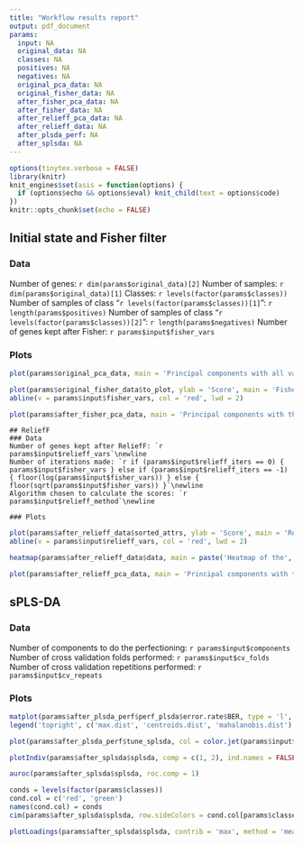 ```yaml
---
title: "Workflow results report"
output: pdf_document
params:
  input: NA
  original_data: NA
  classes: NA
  positives: NA
  negatives: NA
  original_pca_data: NA
  original_fisher_data: NA
  after_fisher_pca_data: NA
  after_fisher_data: NA
  after_relieff_pca_data: NA
  after_relieff_data: NA
  after_plsda_perf: NA
  after_splsda: NA
---
```

```r
options(tinytex.verbose = FALSE)
library(knitr)
knit_engines$set(asis = function(options) {
  if (options$echo && options$eval) knit_child(text = options$code)
})
knitr::opts_chunk$set(echo = FALSE) 
```
## Initial state and Fisher filter
### Data
Number of genes: `r dim(params$original_data)[2]`\newline
Number of samples: `r dim(params$original_data)[1]`\newline
Classes: `r levels(factor(params$classes))` \newline
Number of samples of class "`r levels(factor(params$classes))[1]`": `r length(params$positives)`\newline
Number of samples of class "`r levels(factor(params$classes))[2]`": `r length(params$negatives)`\newline
Number of genes kept after Fisher: `r params$input$fisher_vars`\newline

### Plots

```r
plot(params$original_pca_data, main = 'Principal components with all variables')
```


```r
plot(params$original_fisher_data$to_plot, ylab = 'Score', main = 'Fisher scores')
abline(v = params$input$fisher_vars, col = 'red', lwd = 2)
```


```r
plot(params$after_fisher_pca_data, main = 'Principal components with the selected variables after Fisher scoring')
```


```asis
## ReliefF
### Data
Number of genes kept after ReliefF: `r params$input$relieff_vars`\newline
Number of iterations made: `r if (params$input$relieff_iters == 0) { params$input$fisher_vars } else if (params$input$relieff_iters == -1) { floor(log(params$input$fisher_vars)) } else { floor(sqrt(params$input$fisher_vars)) }`\newline
Algorithm chosen to calculate the scores: `r params$input$relieff_method`\newline

### Plots
```


```r
plot(params$after_relieff_data$sorted_attrs, ylab = 'Score', main = 'ReliefF scores')
abline(v = params$input$relieff_vars, col = 'red', lwd = 2)
```


```r
heatmap(params$after_relieff_data$data, main = paste('Heatmap of the', params$input$relieff_vars, 'variables after applying ReliefF'))
```


```r
plot(params$after_relieff_pca_data, main = 'Principal components with the selected variables after ReliefF')
```

## sPLS-DA
### Data
Number of components to do the perfectioning: `r params$input$components`\newline
Number of cross validation folds performed: `r params$input$cv_folds`\newline
Number of cross validation repetitions performed: `r params$input$cv_repeats`\newline

### Plots

```r
matplot(params$after_plsda_perf$perf_plsda$error.rate$BER, type = 'l', lty = 1, col = color.mixo(1:3), main = 'Balanced Error Rate for amount of components', ylab = 'Balanced Error Rate')
legend('topright', c('max.dist', 'centroids.dist', 'mahalanobis.dist'), lty = 1, col = color.mixo(1:3))
```


```r
plot(params$after_plsda_perf$tune_splsda, col = color.jet(params$input$components), main = 'Error rates for number of components')
```


```r
plotIndiv(params$after_splsda$splsda, comp = c(1, 2), ind.names = FALSE, legend = TRUE, ellipse = TRUE, title = 'sPLS-DA, final result, components 1 and 2')
```


```r
auroc(params$after_splsda$splsda, roc.comp = 1)
```


```r
conds = levels(factor(params$classes))
cond.col = c('red', 'green')
names(cond.col) = conds
cim(params$after_splsda$splsda, row.sideColors = cond.col[params$classes], legend = list())
```


```r
plotLoadings(params$after_splsda$splsda, contrib = 'max', method = 'mean')
```